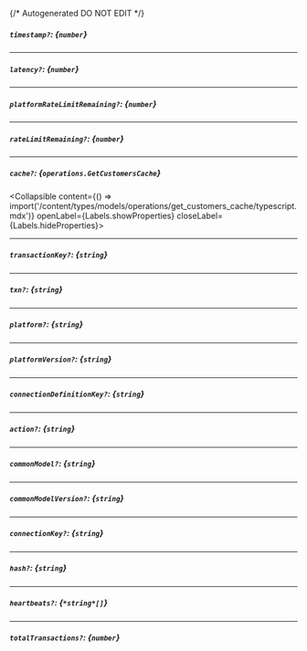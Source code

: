 {/* Autogenerated DO NOT EDIT  */}

##### `timestamp?`: *{`number`}*

---
##### `latency?`: *{`number`}*

---
##### `platformRateLimitRemaining?`: *{`number`}*

---
##### `rateLimitRemaining?`: *{`number`}*

---
##### `cache?`: *{`operations.GetCustomersCache`}*
<Collapsible content={() => import('/content/types/models/operations/get_customers_cache/typescript.mdx')} openLabel={Labels.showProperties} closeLabel={Labels.hideProperties}>
</Collapsible>

---
##### `transactionKey?`: *{`string`}*

---
##### `txn?`: *{`string`}*

---
##### `platform?`: *{`string`}*

---
##### `platformVersion?`: *{`string`}*

---
##### `connectionDefinitionKey?`: *{`string`}*

---
##### `action?`: *{`string`}*

---
##### `commonModel?`: *{`string`}*

---
##### `commonModelVersion?`: *{`string`}*

---
##### `connectionKey?`: *{`string`}*

---
##### `hash?`: *{`string`}*

---
##### `heartbeats?`: *{`*string*[]`}*

---
##### `totalTransactions?`: *{`number`}*


